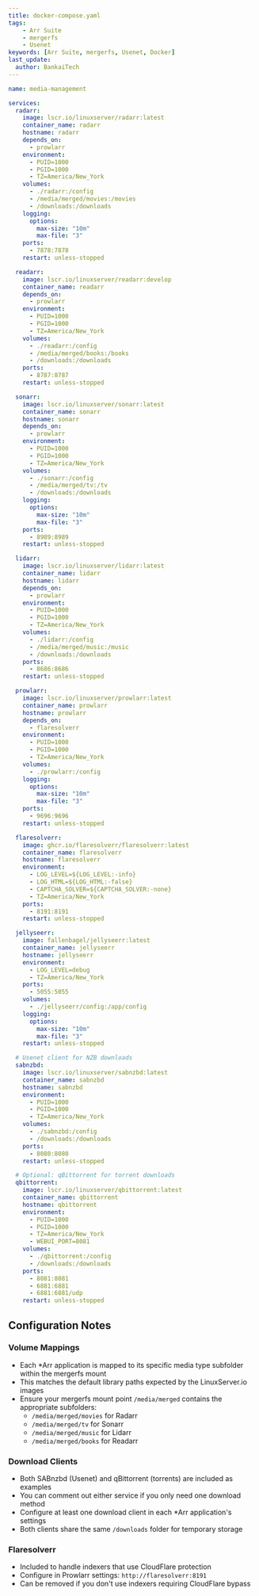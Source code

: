 ```yaml
---
title: docker-compose.yaml
tags:
    - Arr Suite
    - mergerfs
    - Usenet
keywords: [Arr Suite, mergerfs, Usenet, Docker]
last_update:
  author: BankaiTech
---
```


```yaml
name: media-management

services:
  radarr:
    image: lscr.io/linuxserver/radarr:latest
    container_name: radarr
    hostname: radarr
    depends_on:
      - prowlarr
    environment:
      - PUID=1000
      - PGID=1000
      - TZ=America/New_York
    volumes:
      - ./radarr:/config
      - /media/merged/movies:/movies
      - /downloads:/downloads
    logging:
      options:
        max-size: "10m"
        max-file: "3"
    ports:
      - 7878:7878
    restart: unless-stopped

  readarr:
    image: lscr.io/linuxserver/readarr:develop
    container_name: readarr
    depends_on:
      - prowlarr
    environment:
      - PUID=1000
      - PGID=1000
      - TZ=America/New_York
    volumes:
      - ./readarr:/config
      - /media/merged/books:/books
      - /downloads:/downloads
    ports:
      - 8787:8787
    restart: unless-stopped

  sonarr:
    image: lscr.io/linuxserver/sonarr:latest
    container_name: sonarr
    hostname: sonarr
    depends_on:
      - prowlarr
    environment:
      - PUID=1000
      - PGID=1000
      - TZ=America/New_York
    volumes:
      - ./sonarr:/config
      - /media/merged/tv:/tv
      - /downloads:/downloads
    logging:
      options:
        max-size: "10m"
        max-file: "3"
    ports:
      - 8989:8989
    restart: unless-stopped

  lidarr:
    image: lscr.io/linuxserver/lidarr:latest
    container_name: lidarr
    hostname: lidarr
    depends_on:
      - prowlarr
    environment:
      - PUID=1000
      - PGID=1000
      - TZ=America/New_York
    volumes:
      - ./lidarr:/config
      - /media/merged/music:/music
      - /downloads:/downloads
    ports:
      - 8686:8686
    restart: unless-stopped

  prowlarr:
    image: lscr.io/linuxserver/prowlarr:latest
    container_name: prowlarr
    hostname: prowlarr
    depends_on:
      - flaresolverr
    environment:
      - PUID=1000
      - PGID=1000
      - TZ=America/New_York
    volumes:
      - ./prowlarr:/config
    logging:
      options:
        max-size: "10m"
        max-file: "3"
    ports:
      - 9696:9696
    restart: unless-stopped

  flaresolverr:
    image: ghcr.io/flaresolverr/flaresolverr:latest
    container_name: flaresolverr
    hostname: flaresolverr
    environment:
      - LOG_LEVEL=${LOG_LEVEL:-info}
      - LOG_HTML=${LOG_HTML:-false}
      - CAPTCHA_SOLVER=${CAPTCHA_SOLVER:-none}
      - TZ=America/New_York
    ports:
      - 8191:8191
    restart: unless-stopped

  jellyseerr:
    image: fallenbagel/jellyseerr:latest
    container_name: jellyseerr
    hostname: jellyseerr
    environment:
      - LOG_LEVEL=debug
      - TZ=America/New_York
    ports:
      - 5055:5055
    volumes:
      - ./jellyseerr/config:/app/config
    logging:
      options:
        max-size: "10m"
        max-file: "3"
    restart: unless-stopped

  # Usenet client for NZB downloads
  sabnzbd:
    image: lscr.io/linuxserver/sabnzbd:latest
    container_name: sabnzbd
    hostname: sabnzbd
    environment:
      - PUID=1000
      - PGID=1000
      - TZ=America/New_York
    volumes:
      - ./sabnzbd:/config
      - /downloads:/downloads
    ports:
      - 8080:8080
    restart: unless-stopped

  # Optional: qBittorrent for torrent downloads
  qbittorrent:
    image: lscr.io/linuxserver/qbittorrent:latest
    container_name: qbittorrent
    hostname: qbittorrent
    environment:
      - PUID=1000
      - PGID=1000
      - TZ=America/New_York
      - WEBUI_PORT=8081
    volumes:
      - ./qbittorrent:/config
      - /downloads:/downloads
    ports:
      - 8081:8081
      - 6881:6881
      - 6881:6881/udp
    restart: unless-stopped
```

## Configuration Notes

### Volume Mappings
- Each *Arr application is mapped to its specific media type subfolder within the mergerfs mount
- This matches the default library paths expected by the LinuxServer.io images
- Ensure your mergerfs mount point `/media/merged` contains the appropriate subfolders:
  - `/media/merged/movies` for Radarr
  - `/media/merged/tv` for Sonarr  
  - `/media/merged/music` for Lidarr
  - `/media/merged/books` for Readarr

### Download Clients
- Both SABnzbd (Usenet) and qBittorrent (torrents) are included as examples
- You can comment out either service if you only need one download method
- Configure at least one download client in each *Arr application's settings
- Both clients share the same `/downloads` folder for temporary storage

### Flaresolverr
- Included to handle indexers that use CloudFlare protection
- Configure in Prowlarr settings: `http://flaresolverr:8191`
- Can be removed if you don't use indexers requiring CloudFlare bypass

<BuyMeACoffeeButton />
